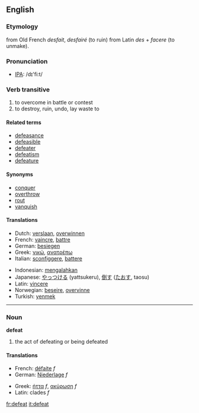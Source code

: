 ==English==

===Etymology===
from Old French ''desfait'', ''desfairé'' (to ruin) from Latin ''des'' + ''facere'' (to unmake).

===Pronunciation===
*[[w:IPA|IPA]]: /d&#618;'fi:t/

===Verb transitive===
{{en-infl-reg-consonant|defeat||}}
# to overcome in battle or contest
# to destroy, ruin, undo, lay waste to

====Related terms====
*[[defeasance]]
*[[defeasible]]
*[[defeater]]
*[[defeatism]]
*[[defeature]]

====Synonyms====
*[[conquer]]
*[[overthrow]]
*[[rout]]
*[[vanquish]]

====Translations====
{{top}}
*Dutch: [[verslaan]], [[overwinnen]]
*French: [[vaincre]], [[battre]]
*German: [[besiegen]]
*Greek: [[νικώ]], [[ανατρέπω]]
*Italian: [[sconfiggere]], [[battere]]
{{mid}}
*Indonesian: [[mengalahkan]]
*Japanese: [[やっつける]] (yattsukeru), [[倒す]] ([[たおす]], taosu)
*Latin: [[vincere]]
*Norwegian: [[beseire]], [[overvinne]]
*Turkish: [[yenmek]]
{{bottom}}
----
===Noun===
'''defeat'''
# the act of defeating or being defeated

====Translations====
{{top}}
*French: [[défaite]] ''f''
*German: [[Niederlage]] ''f''
{{mid}}
*Greek: [[ήττα]] ''f'', [[ακύρωση]] ''f''
*Latin: clades ''f''
{{bottom}}

[[fr:defeat]]
[[it:defeat]]
